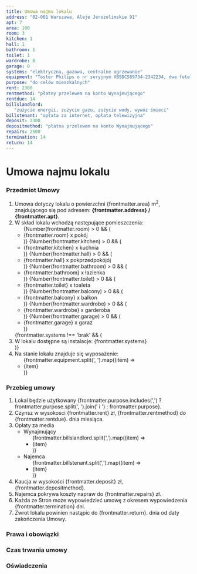 ```yaml
---
title: Umowa najmu lokalu
address: "02-001 Warszawa, Aleje Jerozolimskie 91"
apt: 7
area: 100
room: 3
kitchen: 1
hall: 1
bathroom: 1
toilet: 1
wardrobe: 0
garage: 0
systems: "elektryczna, gazowa, centralne ogrzewanie"
equipment: "Toster Philips o nr seryjnym XBSDCS89734-2342234, dwa fotele, kanapa"
purpose: "do celów mieszkalnych"
rent: 2300
rentmethod: "płatny przelewem na konto Wynajmującego"
rentdue: 14
billslandlord:
   "zużycie energii, zużycie gazu, zużycie wody, wywóz śmieci"
billstenant: "opłata za internet, opłata telewizyjna"
deposit: 2300
depositmethod: "płatna przelewem na konto Wynajmującego"
repairs: 2500
termination: 14
return: 14
---
```


# Umowa najmu lokalu

### Przedmiot Umowy

   1. Umowa dotyczy lokalu o powierzchni {frontmatter.area} m<sup>2</sup>, znajdującego się pod adresem: **{frontmatter.address} / {frontmatter.apt}**.
   1. W skład lokalu wchodzą następujące pomieszczenia:
      <ul>
      {Number(frontmatter.room) > 0 && (<li>{frontmatter.room} x pokój</li>)}
      {Number(frontmatter.kitchen) > 0 && (<li>{frontmatter.kitchen} x kuchnia</li>)}
      {Number(frontmatter.hall) > 0 && (<li>{frontmatter.hall} x pokprzedpokójój</li>)}
      {Number(frontmatter.bathroom) > 0 && (<li>{frontmatter.bathroom} x łazienka</li>)}
      {Number(frontmatter.toilet) > 0 && (<li>{frontmatter.toilet} x toaleta</li>)}
      {Number(frontmatter.balcony) > 0 && (<li>{frontmatter.balcony} x balkon</li>)}
      {Number(frontmatter.wardrobe) > 0 && (<li>{frontmatter.wardrobe} x garderoba</li>)}
      {Number(frontmatter.garage) > 0 && (<li>{frontmatter.garage} x garaż</li>)}
      </ul>
      {frontmatter.systems !== 'brak' && (<li>W lokalu dostępne są instalacje: {frontmatter.systems}</li>)}
   1. Na stanie lokalu znajduje się wyposażenie:
      <ul>
      {frontmatter.equipment.split(', ').map((item) => <li>{item}</li>)}
      </ul>

### Przebieg umowy
   
   1. Lokal będzie użytkowany {frontmatter.purpose.includes(',') ? frontmatter.purpose.split(', ').join(' i ') : frontmatter.purpose}.
   1. Czynsz w wysokości {frontmatter.rent} zł, {frontmatter.rentmethod} do {frontmatter.rentdue}. dnia miesiąca.      
   1. Opłaty za media
      - Wynajmujący
         <ul>
        {frontmatter.billslandlord.split(',').map((item) => <li>{item}</li>)}
        </ul>
      - Najemca
        <ul>
        {frontmatter.billstenant.split(',').map((item) => <li>{item}</li>)}
        </ul>
   1. Kaucja w wysokości {frontmatter.deposit} zł, {frontmatter.depositmethod}.
   1. Najemca pokrywa koszty napraw do {frontmatter.repairs} zł.      
   1. Każda ze Stron może wypowiedzieć umowę z okresem wypowiedzenia {frontmatter.termination} dni.
   1. Zwrot lokalu powinien nastąpic do {frontmatter.return}. dnia od daty zakończenia Umowy.

### Prawa i obowiązki

### Czas trwania umowy

### Oświadczenia
